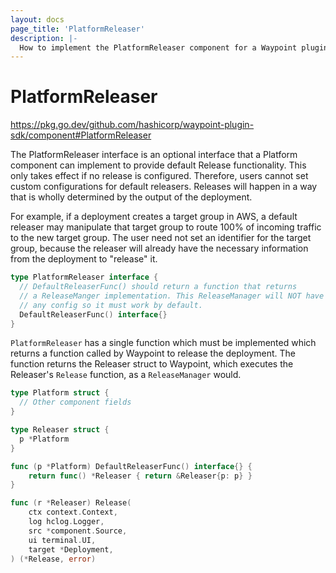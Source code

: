 ```yaml
---
layout: docs
page_title: 'PlatformReleaser'
description: |-
  How to implement the PlatformReleaser component for a Waypoint plugin
---
```


# PlatformReleaser

https://pkg.go.dev/github.com/hashicorp/waypoint-plugin-sdk/component#PlatformReleaser

The PlatformReleaser interface is an optional interface that a Platform component
can implement to provide default Release functionality. This only takes effect
if no release is configured. Therefore, users cannot set custom configurations
for default releasers. Releases will happen in a way that is wholly determined
by the output of the deployment.

For example, if a deployment creates a target group in AWS, a default releaser
may manipulate that target group to route 100% of incoming traffic to the new
target group. The user need not set an identifier for the target group, because
the releaser will already have the necessary information from the deployment to
"release" it.

```go
type PlatformReleaser interface {
  // DefaultReleaserFunc() should return a function that returns
  // a ReleaseManger implementation. This ReleaseManager will NOT have
  // any config so it must work by default.
  DefaultReleaserFunc() interface{}
}
```

`PlatformReleaser` has a single function which must be implemented which
returns a function called by Waypoint to release the deployment. The function
returns the Releaser struct to Waypoint, which executes the Releaser's
`Release` function, as a `ReleaseManager` would.

```go
type Platform struct {
  // Other component fields
}

type Releaser struct {
  p *Platform
}

func (p *Platform) DefaultReleaserFunc() interface{} {
	return func() *Releaser { return &Releaser{p: p} }
}

func (r *Releaser) Release(
	ctx context.Context,
	log hclog.Logger,
	src *component.Source,
	ui terminal.UI,
	target *Deployment,
) (*Release, error)
```
